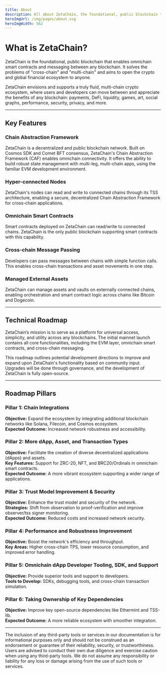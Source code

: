 ```yaml
---
title: About
description: All about ZetaChain, the foundational, public blockchain that enables omnichain, generic smart contracts and messaging between any blockchain.
heroImgUrl: /img/pages/about.svg
heroImgWidth: 562
---
```


# What is ZetaChain?

ZetaChain is the foundational, public blockchain that enables omnichain smart
contracts and messaging between any blockchain. It solves the problems of
"cross-chain" and "multi-chain" and aims to open the crypto and global financial
ecosystem to anyone.

ZetaChain envisions and supports a truly fluid, multi-chain crypto ecosystem,
where users and developers can move between and appreciate the benefits of any
blockchain: payments, DeFi, liquidity, games, art, social graphs, performance,
security, privacy, and more.

---

## Key Features

### Chain Abstraction Framework

ZetaChain is a decentralized and public blockchain network. Built on Cosmos SDK
and Comet BFT consensus, ZetaChain's Chain Abstraction Framework (CAF) enables
omnichain connectivity. It offers the ability to build robust state management
with multi-leg, multi-chain apps, using the familiar EVM development
environment.

### Hyper-connected Nodes

ZetaChain's nodes can read and write to connected chains through its TSS
architecture, enabling a secure, decentralized Chain Abstraction Framework for
cross-chain applications.

### Omnichain Smart Contracts

Smart contracts deployed on ZetaChain can read/write to connected chains.
ZetaChain is the only public blockchain supporting smart contracts with this
capability.

### Cross-chain Message Passing

Developers can pass messages between chains with simple function calls. This
enables cross-chain transactions and asset movements in one step.

### Managed External Assets

ZetaChain can manage assets and vaults on externally connected chains, enabling
orchestration and smart contract logic across chains like Bitcoin and Dogecoin.

---

## Technical Roadmap

ZetaChain’s mission is to serve as a platform for universal access, simplicity,
and utility across any blockchains. The initial mainnet launch contains all core
functionalities, including the EVM layer, omnichain smart contracts, and
cross-chain messaging.

This roadmap outlines potential development directions to improve and expand
upon ZetaChain's functionality based on community input. Upgrades will be done
through governance, and the development of ZetaChain is fully open-source.

---

## Roadmap Pillars

### Pillar 1: Chain Integrations

**Objective:** Expand the ecosystem by integrating additional blockchain
networks like Solana, Filecoin, and Cosmos ecosystem.  
**Expected Outcome:** Increased network robustness and accessibility.

### Pillar 2: More dApp, Asset, and Transaction Types

**Objective:** Facilitate the creation of diverse decentralized applications
(dApps) and assets.  
**Key Features:** Support for ZRC-20, NFT, and BRC20/Ordinals in omnichain smart
contracts.  
**Expected Outcome:** A more vibrant ecosystem supporting a wider range of
applications.

### Pillar 3: Trust Model Improvement & Security

**Objective:** Enhance the trust model and security of the network.  
**Strategies:** Shift from observation to proof-verification and improve
observer/tss signer monitoring.  
**Expected Outcome:** Reduced costs and increased network security.

### Pillar 4: Performance and Robustness Improvement

**Objective:** Boost the network's efficiency and throughput.  
**Key Areas:** Higher cross-chain TPS, lower resource consumption, and improved
error handling.

### Pillar 5: Omnichain dApp Developer Tooling, SDK, and Support

**Objective:** Provide superior tools and support to developers.  
**Tools to Develop:** SDKs, debugging tools, and cross-chain transaction
simulation.

### Pillar 6: Taking Ownership of Key Dependencies

**Objective:** Improve key open-source dependencies like Ethermint and TSS-lib.  
**Expected Outcome:** A more reliable ecosystem with smoother integration.

---

The inclusion of any third-party tools or services in our documentation is for
informational purposes only and should not be construed as an endorsement or
guarantee of their reliability, security, or trustworthiness. Users are advised
to conduct their own due diligence and exercise caution when using any
third-party tools. We do not assume any responsibility or liability for any loss
or damage arising from the use of such tools or services.
